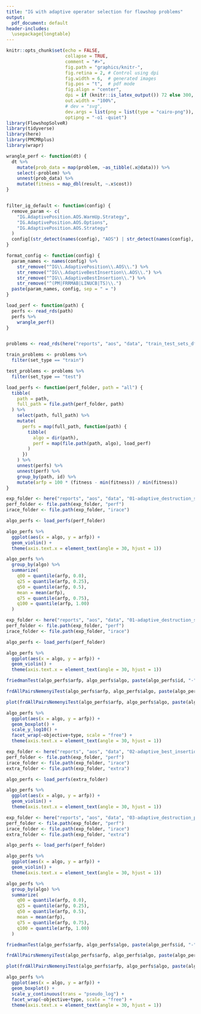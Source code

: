 ```yaml
---
title: "IG with adaptive operator selection for flowshop problems"
output:
  pdf_document: default
header-includes:
  \usepackage{longtable}
---
```


```r
knitr::opts_chunk$set(echo = FALSE, 
                      collapse = TRUE,
                      comment = "#>",
                      fig.path = "graphics/knitr-",
                      fig.retina = 2, # Control using dpi
                      fig.width = 6,  # generated images
                      fig.pos = "t",  # pdf mode
                      fig.align = "center",
                      dpi = if (knitr::is_latex_output()) 72 else 300, 
                      out.width = "100%",
                      # dev = "svg",
                      dev.args = list(png = list(type = "cairo-png")),
                      optipng = "-o1 -quiet")
library(FlowshopSolveR)
library(tidyverse)
library(here)
library(PMCMRplus)
library(wrapr)

wrangle_perf <- function(dt) {
  dt %>%
    mutate(prob_data = map(problem, ~as_tibble(.x@data))) %>% 
    select(-problem) %>% 
    unnest(prob_data) %>%
    mutate(fitness = map_dbl(result, ~.x$cost))
}


filter_ig_default <- function(config) {
  remove_param <- c(
    "IG.AdaptivePosition.AOS.WarmUp.Strategy",
    "IG.AdaptivePosition.AOS.Options",
    "IG.AdaptivePosition.AOS.Strategy"
  )
  config[(str_detect(names(config), "AOS") | str_detect(names(config), "AdaptiveBestInsertion")) & !(names(config) %in% remove_param)]
}

format_config <- function(config) {
  param_names <- names(config) %>%
    str_remove("^IG\\.AdaptivePosition\\.AOS\\.") %>%
    str_remove("^IG\\.AdaptiveBestInsertion\\.AOS\\.") %>%
    str_remove("^IG\\.AdaptiveBestInsertion\\.") %>%
    str_remove("^(PM|FRRMAB|LINUCB|TS)\\.")
  paste(param_names, config, sep = " = ")
}

load_perf <- function(path) {
  perfs <- read_rds(path)
  perfs %>%
    wrangle_perf()
}


problems <- read_rds(here("reports", "aos", "data", "train_test_sets_df.rds"))

train_problems <- problems %>%
  filter(set_type == "train")

test_problems <- problems %>%
  filter(set_type == "test")

load_perfs <- function(perf_folder, path = "all") {
  tibble(
    path = path,
    full_path = file.path(perf_folder, path)
  ) %>%
    select(path, full_path) %>%
    mutate(
      perfs = map(full_path, function(path) {
        tibble(
          algo = dir(path),
          perf = map(file.path(path, algo), load_perf)
        )
      })
    ) %>%
    unnest(perfs) %>%
    unnest(perf) %>%
    group_by(path, id) %>%
    mutate(arfp = 100 * (fitness - min(fitness)) / min(fitness))
}

```

```r
exp_folder <- here("reports", "aos", "data", "01-adaptive_destruction_size")
perf_folder <- file.path(exp_folder, "perf")
irace_folder <- file.path(exp_folder, "irace")

algo_perfs <- load_perfs(perf_folder)

algo_perfs %>%
  ggplot(aes(x = algo, y = arfp)) +
  geom_violin() +
  theme(axis.text.x = element_text(angle = 30, hjust = 1))
```

```r
algo_perfs %>%
  group_by(algo) %>%
  summarize(
    q00 = quantile(arfp, 0.0),
    q25 = quantile(arfp, 0.25),
    q50 = quantile(arfp, 0.5),
    mean = mean(arfp),
    q75 = quantile(arfp, 0.75),
    q100 = quantile(arfp, 1.00)
  )
```

```r
exp_folder <- here("reports", "aos", "data", "01-adaptive_destruction_size")
perf_folder <- file.path(exp_folder, "perf")
irace_folder <- file.path(exp_folder, "irace")

algo_perfs <- load_perfs(perf_folder)

algo_perfs %>%
  ggplot(aes(x = algo, y = arfp)) +
  geom_violin() +
  theme(axis.text.x = element_text(angle = 30, hjust = 1))
```

```r
friedmanTest(algo_perfs$arfp, algo_perfs$algo, paste(algo_perfs$id, "-", algo_perfs$seed))
```


```r
frdAllPairsNemenyiTest(algo_perfs$arfp, algo_perfs$algo, paste(algo_perfs$id, "-", algo_perfs$seed))
```

```r
plot(frdAllPairsNemenyiTest(algo_perfs$arfp, algo_perfs$algo, paste(algo_perfs$id, "-", algo_perfs$seed)))
```


```r
algo_perfs %>%
  ggplot(aes(x = algo, y = arfp)) +
  geom_boxplot() +
  scale_y_log10() +
  facet_wrap(~objective+type, scale = "free") +
  theme(axis.text.x = element_text(angle = 30, hjust = 1))
```





```r
exp_folder <- here("reports", "aos", "data", "02-adaptive_best_insertion")
perf_folder <- file.path(exp_folder, "perf")
irace_folder <- file.path(exp_folder, "irace")
extra_folder <- file.path(exp_folder, "extra")

algo_perfs <- load_perfs(extra_folder)

algo_perfs %>%
  ggplot(aes(x = algo, y = arfp)) +
  geom_violin() +
  theme(axis.text.x = element_text(angle = 30, hjust = 1))
```



```r
exp_folder <- here("reports", "aos", "data", "03-adaptive_destruction_position")
perf_folder <- file.path(exp_folder, "perf")
irace_folder <- file.path(exp_folder, "irace")
extra_folder <- file.path(exp_folder, "extra")

algo_perfs <- load_perfs(perf_folder)

algo_perfs %>%
  ggplot(aes(x = algo, y = arfp)) +
  geom_violin() +
  theme(axis.text.x = element_text(angle = 30, hjust = 1))
```

```r
algo_perfs %>%
  group_by(algo) %>%
  summarize(
    q00 = quantile(arfp, 0.0),
    q25 = quantile(arfp, 0.25),
    q50 = quantile(arfp, 0.5),
    mean = mean(arfp),
    q75 = quantile(arfp, 0.75),
    q100 = quantile(arfp, 1.00)
  )
```


```r
friedmanTest(algo_perfs$arfp, algo_perfs$algo, paste(algo_perfs$id, "-", algo_perfs$seed))
```


```r
frdAllPairsNemenyiTest(algo_perfs$arfp, algo_perfs$algo, paste(algo_perfs$id, "-", algo_perfs$seed))
```

```r
plot(frdAllPairsNemenyiTest(algo_perfs$arfp, algo_perfs$algo, paste(algo_perfs$id, "-", algo_perfs$seed)))
```


```r
algo_perfs %>%
  ggplot(aes(x = algo, y = arfp)) +
  geom_boxplot() +
  scale_y_continuous(trans = "pseudo_log") +
  facet_wrap(~objective+type, scale = "free") +
  theme(axis.text.x = element_text(angle = 30, hjust = 1))
```



<!-- ```{r load} -->


<!-- ig_pos_test <- read_rds(here("reports", "aos", "data", "exp-01-position-adapt", "irace", "ig-pos_test-inf-steps.rds")) -->

<!-- ig_pos_perfs <- ig_pos_test %>%  -->
<!--   unnest(perf) %>% -->
<!--   wrangle_perf() -->

<!-- ig_default_perfs <- read_rds(here("reports", "aos", "data", "exp-01-position-adapt", "perf", paste0("ig-def_test.rds"))) %>% -->
<!--   wrangle_perf() -->
<!-- ``` -->


<!-- ## Proposal -->

<!-- Adapt the IG destruction position during the optimization process in order to focus on more interesting parts of the jobs schedule. -->

<!-- The base IG algorithms uses NEH initialization and (fast) best insertion local search. The adaptation algorithms are: -->

<!-- - Probability matching -->
<!-- - FRRMAB -->
<!-- - LinUCB -->
<!-- - Thompson Sampling -->

<!-- Adicional parameters: reward type and warm-up period. -->

<!-- ## Methodology -->

<!-- Tune the adapt parameters and compare with the base algorithm. -->

<!-- ## Results -->

<!-- ### Experiment 1: Adaptation of destruction postition -->

<!-- Original IG framework: -->
<!-- - Initialization: NEH -->
<!-- - Local search: best insertion -->
<!-- - Perturb: destruction size 4, with adaptive destruction position -->

<!-- Problems: -->
<!-- - 50 and 200 jobs -->
<!-- - random-uniform processing times -->
<!-- - Objective: makespan -->
<!-- - Stopping criterion: $J^2 \times M \times 0.002$ ms  (medium) -->

<!-- Best configurations found by irace (5000 configurations evaluation per adapt strategy): -->

<!-- ```{r best-configurations} -->

<!-- ig_pos_test %>% -->
<!--   select(adapt_strategies, irace_result) %>% -->
<!--   mutate( -->
<!--     irace_result = map(irace_result, filter_ig_default), -->
<!--     irace_result = map(irace_result, format_config) -->
<!--   ) %>% -->
<!--   unnest(irace_result) %>% -->
<!--   knitr::kable("latex") -->
<!-- ``` -->

<!-- Relative fitness performance: -->


<!-- ```{r table-arfp} -->
<!-- ig_pos_perfs %>% -->
<!--   bind_rows( -->
<!--     ig_default_perfs %>% -->
<!--       mutate(adapt_strategies = 'default') -->
<!--   ) %>% -->
<!--   group_by(instance) %>% -->
<!--   mutate(arfp = 100 * (fitness - min(fitness)) / min(fitness)) %>% -->
<!--   group_by(adapt_strategies) %>% -->
<!--   summarise(arfp = mean(arfp)) %>% -->
<!--   knitr::kable("latex") -->
<!-- ``` -->

<!-- ```{r boxplot-compare-ranks} -->
<!-- ig_pos_perfs %>% -->
<!--   bind_rows( -->
<!--     ig_default_perfs %>% -->
<!--       mutate(adapt_strategies = 'default') -->
<!--   ) %>% -->
<!--   group_by(instance) %>% -->
<!--   mutate(arfp = 100 * ( fitness - min(fitness)) / min(fitness)) %>% -->
<!--   ggplot(aes( -->
<!--     x = adapt_strategies, -->
<!--     y = arfp -->
<!--   )) + -->
<!--   geom_violin(draw_quantiles = T, alpha = .5) + -->
<!--   geom_boxplot(alpha = .5) + -->
<!--   scale_y_continuous(trans = "pseudo_log") +  -->
<!--   coord_trans(y = "pseudo_log") -->
<!-- ``` -->

<!-- Relative fitness performance per number of jobs: -->

<!-- Statistical test: -->

<!-- ```{r friedman} -->
<!-- test_dt <- ig_pos_perfs %>% -->
<!--   bind_rows( -->
<!--     ig_default_perfs %>% -->
<!--       mutate(adapt_strategies = 'default') -->
<!--   ) -->



<!-- friedmanTest( -->
<!--   test_dt$fitness, -->
<!--   test_dt$adapt_strategies, -->
<!--   paste(test_dt$instance, test_dt$seed) -->
<!-- ) -->
<!-- ``` -->


<!-- ```{r friendman-all-pairs} -->
<!-- frdAllPairsNemenyiTest( -->
<!--   test_dt$fitness, -->
<!--   test_dt$adapt_strategies, -->
<!--   paste(test_dt$instance, test_dt$seed) -->
<!-- ) -->
<!-- ``` -->

<!-- Conclusions: -->

<!-- - Position adaptation its worse than random positions -->
<!-- - Thompson sampling is the best adaptation strategy -->
<!-- - There are few iterations -->

<!-- ### Experiment #2: single step IG-LSPS -->

<!-- Motivation: -->
<!-- - Single step local search leads to more iterations -->
<!-- - LSPS destruction position can be more important -->
<!-- - Extra option allowing destruction from any position -->

<!-- Single-step LSPS framework: -->
<!-- - Initialization: NEH -->
<!-- - Local search: single step of best insertion -->
<!-- - Perturb: destruction size 2 with adaptive position, followed by best insertion local search (also single step) -->

<!-- Problems: -->
<!-- - 100, 200, 300 jobs x 20, 40, 60 machines -->
<!-- - random-uniform processing times -->
<!-- - Objective: makespan -->
<!-- - Stopping criterion: $J^2 \times M \times 0.02$ ms (high) -->

<!-- Best configurations: -->

<!-- ```{r} -->
<!-- crossing( -->
<!--     adapt_strategies = qc(probability_matching,frrmab,linucb,thompson_sampling), -->
<!--     adapt_type = qc(pos) -->
<!--   ) %>% -->
<!--   mutate( -->
<!--     irace_result_file = here("reports", "aos", "data", 'exp-02-single-step', "irace",  -->
<!--                              paste0("ig_ss_lsps-", adapt_type, "_", adapt_strategies, ".rds")) -->
<!--   ) %>% -->
<!--   filter(file.exists(irace_result_file)) %>% -->
<!--   mutate( -->
<!--     irace_result = map(irace_result_file, read_rds), -->
<!--     irace_result = map(irace_result, removeConfigurationsMetaData), -->
<!--     irace_result = map(irace_result, ~df_to_character(.x[1,])) -->
<!--   ) %>% -->
<!--   select(adapt_strategies, irace_result) %>% -->
<!--   mutate( -->
<!--     irace_result = map(irace_result, filter_ig_default), -->
<!--     irace_result = map(irace_result, format_config) -->
<!--   ) %>% -->
<!--   unnest(irace_result) -->
<!-- ``` -->


<!-- ```{r} -->
<!-- test_folder <- here("reports", "aos", "data", 'exp-02-single-step', "perf") -->

<!-- dt <- crossing( -->
<!--     adapt_strategies = qc(probability_matching,frrmab,linucb,thompson_sampling), -->
<!--     adapt_type = qc(pos) -->
<!--   ) %>% -->
<!--   mutate( -->
<!--     irace_test_file = file.path(test_folder, adapt_type, adapt_strategies, "test.rds") -->
<!--   ) %>% -->
<!--   filter(file.exists(irace_test_file)) %>% -->
<!--   mutate(perf = map(irace_test_file, read_rds)) %>% -->
<!--   bind_rows( -->
<!--     tibble( -->
<!--       adapt_strategies = "default-ss", -->
<!--       adapt_type = qc(pos), -->
<!--       perf = list(read_rds(file.path(test_folder, "default", "test.rds"))) -->
<!--     ), -->
<!--     tibble( -->
<!--       adapt_strategies = "default-orig", -->
<!--       adapt_type = qc(pos), -->
<!--       perf = list(read_rds(file.path(test_folder, "default-original", "test.rds"))) -->
<!--     ) -->
<!--   ) %>% -->
<!--   unnest(perf) %>% -->
<!--   wrangle_perf() %>% -->
<!--   group_by(instance) %>% -->
<!--   mutate(arfp = 100 * ( fitness - min(fitness)) / min(fitness)) -->

<!-- dt %>% -->
<!--   ggplot(aes( -->
<!--     x = adapt_strategies, -->
<!--     y = arfp -->
<!--   )) + -->
<!--   geom_violin(draw_quantiles = T, alpha = .5) + -->
<!--   geom_boxplot(alpha = .5) + -->
<!--   scale_y_continuous(trans = "pseudo_log") +  -->
<!--   coord_trans(y = "pseudo_log") -->
<!-- ``` -->

<!-- ```{r friedman-ss} -->
<!-- friedmanTest( -->
<!--   dt$fitness, -->
<!--   dt$adapt_strategies, -->
<!--   paste(dt$instance, dt$seed) -->
<!-- ) -->
<!-- ``` -->


<!-- ```{r friendman-all-pairs-ss} -->
<!-- frdAllPairsNemenyiTest( -->
<!--   dt$fitness, -->
<!--   dt$adapt_strategies, -->
<!--   paste(dt$instance, dt$seed) -->
<!-- ) -->
<!-- ``` -->

<!-- ### Adaptive best-insertion local search -->

<!-- ```{r adapt-ps-boxplots, fig.height=5} -->
<!-- test_folder <- here("reports", "aos", "data", 'exp-03-adaptive_best_insertion', "perf") -->

<!-- dt <- tibble( -->
<!--     algo = c(# "ig-adapt", -->
<!--              "ig-def", -->
<!--              "ig-adapt-replace",  -->
<!--              "ig-adapt-wo-replace"), -->
<!--     perf_file = file.path(test_folder, paste0(algo, "-perf.rds")) -->
<!--   ) %>% -->
<!--   filter(file.exists(perf_file)) %>% -->
<!--   mutate(perf = map(perf_file, read_rds)) %>% -->
<!--   unnest(perf) %>% -->
<!--   wrangle_perf() %>% -->
<!--   group_by(instance, objective) %>% -->
<!--   mutate(arfp = 100 * ( fitness - min(fitness)) / min(fitness)) -->

<!-- dt %>% -->
<!--   ggplot(aes( -->
<!--     x = objective, -->
<!--     y = arfp, -->
<!--     fill = algo -->
<!--   )) + -->
<!--   # geom_violin(draw_quantiles = T, alpha = .5) + -->
<!--   geom_boxplot(alpha = .5) + -->
<!--   facet_wrap(~no_jobs)#+ -->
<!--   # scale_y_continuous(trans = "pseudo_log") #+  -->
<!--   # coord_trans(y = "pseudo_log") -->
<!-- ``` -->

<!-- With parameter tunning: -->

<!-- ```{r} -->
<!-- irace_folder <- here("reports", "aos", "data", 'exp-03-adaptive_best_insertion', "irace") -->

<!-- crossing( -->
<!--   ig_variant = c("ig", "ig-lsps"), -->
<!--   algo = c('ts', 'pm', 'frrmab', 'linucb') -->
<!-- ) %>% -->
<!-- mutate( -->
<!--   irace_result_file = file.path(irace_folder,  -->
<!--                         paste0(ig_variant, '-adaptive-bi-', algo, '.rds')) -->
<!-- ) %>%  -->
<!--   filter(file.exists(irace_result_file)) %>% -->
<!--   mutate( -->
<!--     irace_result = map(irace_result_file, read_rds), -->
<!--     irace_result = map(irace_result, removeConfigurationsMetaData), -->
<!--     irace_result = map(irace_result, ~df_to_character(.x[1,])) -->
<!--   ) %>% -->
<!--   select(ig_variant, algo, irace_result) %>% -->
<!--   mutate( -->
<!--     irace_result = map(irace_result, filter_ig_default), -->
<!--     irace_result = map(irace_result, format_config) -->
<!--   ) %>% -->
<!--   unnest(irace_result) %>% -->
<!--   knitr::kable("latex", longtable = TRUE) -->

<!-- ``` -->


<!-- ```{r exp-03-adaptive_best_insertion, fig.height=5} -->
<!-- test_folder <- here("reports", "aos", "data", 'exp-03-adaptive_best_insertion', "perf") -->

<!-- dt <- crossing( -->
<!--     ig_variant = c("ig", "ig-lsps"), -->
<!--     algo = c('ts', 'pm', 'frrmab', 'linucb') -->
<!--   ) %>% -->
<!--   mutate( -->
<!--     perf_file = file.path(test_folder,  -->
<!--                           paste0(ig_variant, '-adaptive-bi-', algo, '-tuned-perf.rds')) -->
<!--   ) %>% -->
<!--   bind_rows( -->
<!--     tibble( -->
<!--      ig_variant = c("ig", "ig-lsps"), -->
<!--      algo = "def", -->
<!--      perf_file = file.path(test_folder,  -->
<!--                            paste0(ig_variant, '-def-perf.rds')) -->
<!--     ) -->
<!--   ) %>% -->
<!--   filter(file.exists(perf_file)) %>% -->
<!--   mutate(perf = map(perf_file, read_rds)) %>% -->
<!--   unnest(perf) %>% -->
<!--   wrangle_perf() %>% -->
<!--   filter(objective == "FLOWTIME") %>% -->
<!--   group_by(instance, objective) %>% -->
<!--   mutate(arfp = 100 * ( fitness - min(fitness)) / min(fitness)) -->

<!-- dt %>% -->
<!--   ggplot(aes( -->
<!--     x = objective, -->
<!--     y = arfp, -->
<!--     fill = paste(algo) -->
<!--   )) + -->
<!--   # geom_violin(draw_quantiles = T, alpha = .5) + -->
<!--   geom_boxplot() + -->
<!--   facet_grid(~no_jobs)#+ -->
<!--   # scale_y_continuous(trans = "pseudo_log") #+  -->
<!--   # coord_trans(y = "pseudo_log") -->
<!-- ``` -->

<!-- Statistical comparison: -->

<!-- ```{r friedman-exp-03-adaptive_best_insertion} -->
<!-- testdt <- dt %>% -->
<!--   filter(ig_variant == 'ig-lsps') -->

<!-- friedmanTest( -->
<!--   testdt$fitness, -->
<!--   testdt$algo, -->
<!--   paste(testdt$instance, testdt$seed) -->
<!-- ) -->
<!-- ``` -->


<!-- ```{r friendman-all-pairs-exp-03-adaptive_best_insertion} -->
<!-- frdAllPairsNemenyiTest( -->
<!--   testdt$fitness, -->
<!--   testdt$algo, -->
<!--   paste(testdt$instance, testdt$seed) -->
<!-- ) -->
<!-- ``` -->


<!-- ### Adaptive destruction size: -->

<!-- - Single step -->
<!-- - Acceptance criterion: better -->

<!-- ```{r exp-04-adaptive_destruction_size, fig.height=5} -->
<!-- test_folder <- here("reports", "aos", "data", 'exp-04-adaptive_destruction_size', "perf") -->

<!-- dt <- crossing( -->
<!--     ig_variant = c("ig", "ig-lsps"), -->
<!--     algo = c('ts', 'pm', 'frrmab', 'linucb') -->
<!--   ) %>% -->
<!--   mutate( -->
<!--     perf_file = file.path(test_folder,  -->
<!--                           paste0(ig_variant, '-adaptive-ds-', algo, '-tuned-perf.rds')) -->
<!--   ) %>% -->
<!--   bind_rows( -->
<!--     tibble( -->
<!--      ig_variant = c("ig", "ig-lsps"), -->
<!--      algo = "def", -->
<!--      perf_file = file.path(test_folder,  -->
<!--                            paste0(ig_variant, '-def-perf.rds')) -->
<!--     ) -->
<!--   ) %>% -->
<!--   filter(file.exists(perf_file)) %>% -->
<!--   mutate(perf = map(perf_file, read_rds)) %>% -->
<!--   unnest(perf) %>% -->
<!--   wrangle_perf() %>% -->
<!--   filter(objective == "FLOWTIME") %>% -->
<!--   group_by(instance, objective) %>% -->
<!--   mutate(arfp = 100 * ( fitness - min(fitness)) / min(fitness)) -->

<!-- dt %>% -->
<!--   ggplot(aes( -->
<!--     x = objective, -->
<!--     y = arfp, -->
<!--     fill = paste(algo) -->
<!--   )) + -->
<!--   # geom_violin(draw_quantiles = T, alpha = .5) + -->
<!--   geom_boxplot() + -->
<!--   facet_grid(~ig_variant)#+ -->
<!--   # scale_y_continuous(trans = "pseudo_log") #+  -->
<!--   # coord_trans(y = "pseudo_log") -->
<!-- ``` -->



<!-- ### Adaptive destruction size: -->

<!-- - Single step -->
<!-- - Acceptance criterion: better -->

<!-- ```{r exp-05-adaptive_size_position, fig.height=5} -->
<!-- test_folder <- here("reports", "aos", "data", 'exp-05-adaptive_size_position', "perf") -->

<!-- dt <- crossing( -->
<!--     ig_variant = c("ig", "ig-lsps"), -->
<!--     algo = c('ts') #, 'pm', 'frrmab', 'linucb') -->
<!--   ) %>% -->
<!--   mutate( -->
<!--     perf_file = file.path(test_folder,  -->
<!--                           paste0(ig_variant, '-adaptive-ds-', algo, '-tuned-perf.rds')) -->
<!--   ) %>% -->
<!--   bind_rows( -->
<!--     tibble( -->
<!--      ig_variant = c("ig", "ig-lsps"), -->
<!--      algo = "def", -->
<!--      perf_file = file.path(test_folder,  -->
<!--                            paste0(ig_variant, '-def-perf.rds')) -->
<!--     ) -->
<!--   ) %>% -->
<!--   filter(file.exists(perf_file)) %>% -->
<!--   mutate(perf = map(perf_file, read_rds)) %>% -->
<!--   unnest(perf) %>% -->
<!--   wrangle_perf() %>% -->
<!--   filter(objective == "FLOWTIME") %>% -->
<!--   group_by(instance, objective) %>% -->
<!--   mutate(arfp = 100 * ( fitness - min(fitness)) / min(fitness)) -->

<!-- dt %>% -->
<!--   ggplot(aes( -->
<!--     x = objective, -->
<!--     y = arfp, -->
<!--     fill = paste(algo) -->
<!--   )) + -->
<!--   # geom_violin(draw_quantiles = T, alpha = .5) + -->
<!--   geom_boxplot() + -->
<!--   facet_grid(~ig_variant)#+ -->
<!--   # scale_y_continuous(trans = "pseudo_log") #+  -->
<!--   # coord_trans(y = "pseudo_log") -->
<!-- ``` -->


<!-- ## Testing on different problems -->


<!-- ```{r} -->
<!-- exp_folder <- here("reports", "aos", "data", "01-adaptive_best_insertion") -->

<!-- algo_perfs <- load_perfs( -->
<!--   file.path(exp_folder, "perf"),  -->
<!--   problems %>% filter(set_type == "test") -->
<!-- ) -->


<!-- algo_perfs %>% -->
<!--   ggplot(aes(x = algo, y = arfp)) + -->
<!--   geom_boxplot() + -->
<!--   facet_wrap(~path, scales = "free", nrow = 3) + -->
<!--   theme(axis.text.x = element_text(angle = 30, hjust = 1)) -->
<!-- ``` -->

<!-- ```{r} -->

<!-- train_folder <- file.path(exp_folder, "irace") -->

<!-- load_config <- function(path) { -->
<!--   read -->
<!-- } -->

<!-- problems %>% -->
<!--   filter(set_type == "train") %>% -->
<!--   mutate(full_path = file.path(train_folder, path)) %>% -->
<!--   select(path, full_path) %>% -->
<!--   mutate(algo = map(full_path, dir)) %>% -->
<!--   unnest(algo) %>% -->
<!--   filter(!str_detect(algo, "_log|_rec")) %>% -->
<!--   mutate( -->
<!--     config = map( -->
<!--       file.path(full_path, algo),  -->
<!--       compose( -->
<!--         read_rds, -->
<!--         ~.x[1,], -->
<!--         removeConfigurationsMetaData, -->
<!--         df_to_character, -->
<!--         filter_ig_default, -->
<!--         format_config, -->
<!--         .dir = "forward" -->
<!--       ) -->
<!--     ) -->
<!--   ) %>% -->
<!--   unnest_longer(config) %>% -->
<!--   select(path, algo, config) %>% -->
<!--   knitr::kable("latex", longtable = TRUE) -->
<!-- ``` -->



<!-- ```{r fig.asp=2} -->
<!-- algo_perfs %>% -->
<!--   ggplot(aes(x = algo, y = arfp)) + -->
<!--   geom_boxplot() + -->
<!--   facet_wrap(~path, scales = "free", nrow = 3) + -->
<!--   theme(axis.text.x = element_text(angle = 30, hjust = 1)) -->
<!-- ``` -->



<!-- ```{r} -->
<!-- algo_perfs %>% -->
<!--   ggplot(aes(x = algo, y = arfp)) + -->
<!--   geom_violin() + -->
<!--   theme(axis.text.x = element_text(angle = 30, hjust = 1)) -->
<!-- ``` -->

<!-- ```{r friedman-exp-03-adaptive_best_insertion} -->
<!-- testdt <- algo_perfs %>% -->
<!--   group_by(id, path, algo) %>% -->
<!--   summarise(arfp = mean(arfp), .groups = "drop") -->

<!-- friedmanTest( -->
<!--   testdt$arfp, -->
<!--   testdt$algo, -->
<!--   paste(testdt$id, testdt$path) -->
<!-- ) -->
<!-- ``` -->

<!-- ```{r friedman-exp-03-adaptive_best_insertion} -->
<!-- testdt <- algo_perfs %>% -->
<!--   group_by(id, path, algo) %>% -->
<!--   summarise(arfp = mean(arfp), .groups = "drop") -->

<!-- frdAllPairsExactTest( -->
<!--   testdt$arfp, -->
<!--   testdt$algo, -->
<!--   paste(testdt$id, testdt$path) -->
<!-- ) -->
<!-- ``` -->
